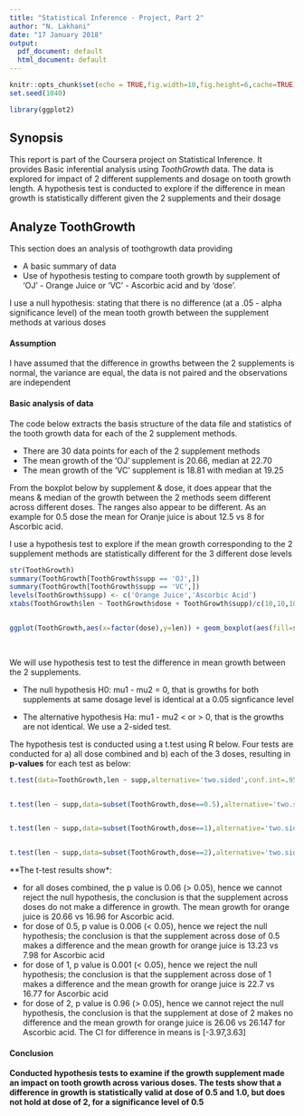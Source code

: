 ```yaml
---
title: "Statistical Inference - Project, Part 2"
author: "N. Lakhani"
date: "17 January 2018"
output:
  pdf_document: default
  html_document: default
---
```


```r
knitr::opts_chunk$set(echo = TRUE,fig.width=10,fig.height=6,cache=TRUE)
set.seed(1040)

```

```r
library(ggplot2)
```

## Synopsis

This report is part of the Coursera project on Statistical Inference. It provides Basic inferential analysis using *ToothGrowth* data. The data is explored for impact of 2 different supplements and dosage on tooth growth length. 
A hypothesis test is conducted to explore if the difference in mean growth is statistically different given the 2 supplements and their dosage  


## Analyze ToothGrowth 

This section does an analysis of toothgrowth data providing

* A basic summary of data
* Use of hypothesis testing to compare tooth growth by supplement of 'OJ' - Orange Juice or 'VC' - Ascorbic acid and by 'dose'. 

I use a null hypothesis: stating that there is no difference (at a .05 - alpha significance level) of the mean tooth growth between the supplement methods at various doses

#### Assumption

I have assumed that the difference in growths between the 2 supplements is normal, the variance are equal, the data is not paired and the observations are independent 



#### Basic analysis of data

The code below extracts the basis structure of the data file and statistics of the tooth growth data for each of the 2 supplement methods.

* There are 30 data points for each of the 2 supplement methods 
* The mean growth of the 'OJ' supplement is 20.66, median at 22.70
* The mean growth of the 'VC' supplement is 18.81 with median at 19.25

From the boxplot below by supplement & dose, it does appear that the means & median of the growth between the 2 methods seem different across different doses. The ranges also appear to be different. As an example for 0.5 dose the mean for Oranje juice is about 12.5 vs 8 for Ascorbic acid.

I use a hypothesis test to explore if the mean growth corresponding to the 2 supplement methods are statistically different for the 3 different dose levels





```r
str(ToothGrowth)
summary(ToothGrowth[ToothGrowth$supp == 'OJ',])
summary(ToothGrowth[ToothGrowth$supp == 'VC',])
levels(ToothGrowth$supp) <- c('Orange Juice','Ascorbic Acid')
xtabs(ToothGrowth$len ~ ToothGrowth$dose + ToothGrowth$supp)/c(10,10,10)


ggplot(ToothGrowth,aes(x=factor(dose),y=len)) + geom_boxplot(aes(fill=supp)) +labs(title = 'Tooth growth by supplement and dosage',x='Dose',y='Tooth length') + facet_grid(.~supp)  
       
       

```


We will use hypothesis test to test the difference in mean growth between the 2 supplements. 

* The null hypothesis H0: mu1 - mu2 = 0, that is growths for both supplements at same dosage level is identical at a 0.05 signficance level

* The alternative hypothesis Ha: mu1 - mu2 < or > 0, that is the growths are not identical. We use a 2-sided test.

The hypothesis test is conducted using a t.test using R below. Four tests are conducted for a) all dose combined and b) each of the 3 doses, resulting in **p-values** for each test as below:

 

```r

t.test(data=ToothGrowth,len ~ supp,alternative='two.sided',conf.int=.95)


t.test(len ~ supp,data=subset(ToothGrowth,dose==0.5),alternative='two.sided')


t.test(len ~ supp,data=subset(ToothGrowth,dose==1),alternative='two.sided')


t.test(len ~ supp,data=subset(ToothGrowth,dose==2),alternative='two.sided')


```

**The t-test results show*:

* for all doses combined, the p value is 0.06 (> 0.05), hence we cannot reject the null hypothesis, the conclusion is that the supplement across doses do not make a difference in growth. The mean growth for orange juice is 20.66 vs 16.96 for Ascorbic acid. 
* for dose of 0.5, p value is 0.006 (< 0.05), hence we reject the null hypothesis; the conclusion is that the supplement across dose of 0.5 makes a difference and the mean growth for orange juice is 13.23 vs 7.98 for Ascorbic acid
* for dose of 1, p value is 0.001 (< 0.05), hence we reject the null hypothesis; the conclusion is that the supplement across dose of 1 makes a difference and the mean growth for orange juice is 22.7 vs 16.77 for Ascorbic acid
* for dose of 2, p value is 0.96 (> 0.05), hence we cannot reject the null hypothesis, the conclusion is that the supplement at dose of 2 makes no difference and the mean growth for orange juice is 26.06 vs 26.147 for Ascorbic acid. The CI for difference in means is [-3.97,3.63]



#### Conclusion

**Conducted hypothesis tests to examine if the growth supplement made an impact on tooth growth across various doses. The tests show that a difference in growth is statistically valid at dose of 0.5 and 1.0, but does not hold at dose of 2, for a significance level of 0.5**








